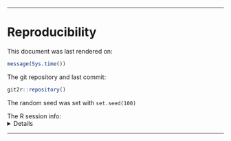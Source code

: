 

***

# Reproducibility

This document was last rendered on:

```r

message(Sys.time())

```

The git repository and last commit:

```r

git2r::repository()

```

The random seed was set with `set.seed(100)`

The R session info:
<details>

```r

if ("devtools" %in% installed.packages()) {
    devtools::session_info()
} else sessionInfo()

```

</details>


***


